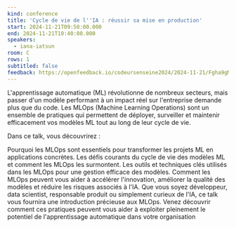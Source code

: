 ```yaml
---
kind: conference
title: 'Cycle de vie de l''IA : réussir sa mise en production'
start: 2024-11-21T09:50:00.000
end: 2024-11-21T10:40:00.000
speakers:
  - iana-iatsun
room: C
rows: 1
subtitled: false
feedback: https://openfeedback.io/codeursenseine2024/2024-11-21/Fgha9gM51vKaeGLlSqR6
---
```


L'apprentissage automatique (ML) révolutionne de nombreux secteurs, mais passer d'un modèle performant à un impact réel sur l'entreprise demande plus que du code. Les MLOps (Machine Learning Operations) sont un ensemble de pratiques qui permettent de déployer, surveiller et maintenir efficacement vos modèles ML tout au long de leur cycle de vie.

Dans ce talk, vous découvrirez :

Pourquoi les MLOps sont essentiels pour transformer les projets ML en applications concrètes.
Les défis courants du cycle de vie des modèles ML et comment les MLOps les surmontent.
Les outils et techniques clés utilisés dans les MLOps pour une gestion efficace des modèles.
Comment les MLOps peuvent vous aider à accélérer l'innovation, améliorer la qualité des modèles et réduire les risques associés à l'IA.
Que vous soyez développeur, data scientist, responsable produit ou simplement curieux de l'IA, ce talk vous fournira une introduction précieuse aux MLOps. Venez découvrir comment ces pratiques peuvent vous aider à exploiter pleinement le potentiel de l'apprentissage automatique dans votre organisation
